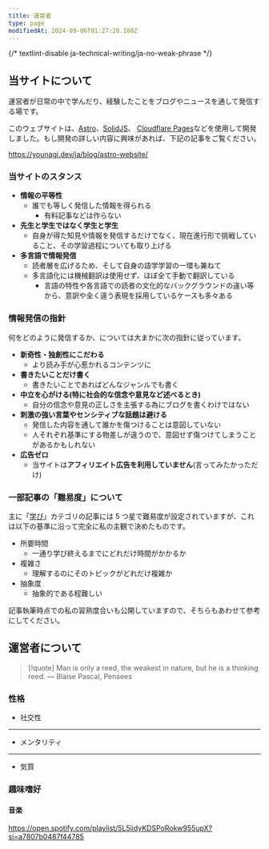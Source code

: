 ```yaml
---
title: 運営者
type: page
modifiedAt: 2024-09-06T01:27:28.180Z
---
```


{/* textlint-disable ja-technical-writing/ja-no-weak-phrase */}

## 当サイトについて

運営者が日常の中で学んだり、経験したことをブログやニュースを通して発信する場です。

このウェブサイトは、[Astro](https://astro.build/)、[SolidJS](https://www.solidjs.com/)、 [Cloudflare Pages](https://pages.cloudflare.com/)などを使用して開発しました。もし開発の詳しい内容に興味があれば、下記の記事をご覧ください。

https://younagi.dev/ja/blog/astro-website/

### 当サイトのスタンス

- **情報の平等性**
  - 誰でも等しく発信した情報を得られる
    - 有料記事などは作らない
- **先生と学生ではなく学生と学生**
  - 自身が得た知見や情報を発信するだけでなく、現在進行形で挑戦していること、その学習過程についても取り上げる
- **多言語で情報発信**
  - 読者層を広げるため、そして自身の語学学習の一環も兼ねて
  - 多言語化には機械翻訳は使用せず、ほぼ全て手動で翻訳している
    - 言語の特性や各言語での読者の文化的なバックグラウンドの違い等から、意訳や全く違う表現を採用しているケースも多々ある

### 情報発信の指針

何をどのように発信するか、については大まかに次の指針に従っています。

- **新奇性・独創性にこだわる**
  - より読み手が心惹かれるコンテンツに
- **書きたいことだけ書く**
  - 書きたいことであればどんなジャンルでも書く
- **中立を心がける(特に社会的な信念や意見など述べるとき)**
  - 自分の信念や意見の正しさを主張する為にブログを書くわけではない
- **刺激の強い言葉やセンシティブな話題は避ける**
  - 発信した内容を通して誰かを傷つけることは意図していない
  - 人それぞれ基準にする物差しが違うので、意図せず傷つけてしまうことがあるかもしれない
- **広告ゼロ**
  - 当サイトは**アフィリエイト広告を利用していません**(言ってみたかっただけ)

### 一部記事の「難易度」について

主に「[学び](https://younagi.dev/ja/blog/categories/learning/)」カテゴリの記事には 5 つ星で難易度が設定されていますが、これは以下の基準に沿って完全に私の主観で決めたものです。

- 所要時間
  - 一通り学び終えるまでにどれだけ時間がかかるか
- 複雑さ
  - 理解するのにそのトピックがどれだけ複雑か
- 抽象度
  - 抽象的である程難しい

記事執筆時点での私の習熟度合いも公開していますので、そちらもあわせて参考にしてください。

## 運営者について

<Balloon
  direction="left"
  content="座右の銘はパスカルの「人間は考える葦である」です"
/>

> [!quote]
> Man is only a reed, the weakest in nature, but he is a thinking reed. ― Blaise Pascal, Pensees

### 性格

- 社交性

<StarRating method="spectrum" value={2} leftEnd="内向的" rightEnd="外向的" />

---

- メンタリティ

<StarRating
  method="spectrum"
  value={4}
  leftEnd="悲観主義"
  rightEnd="楽観主義"
/>

---

- 気質

<StarRating
  method="spectrum"
  value={1}
  leftEnd="ゼネラリスト"
  rightEnd="スペシャリスト"
/>

### 趣味嗜好

#### 音楽

https://open.spotify.com/playlist/5L5iidyKDSPoRokw955upX?si=a7807b0487f44785
